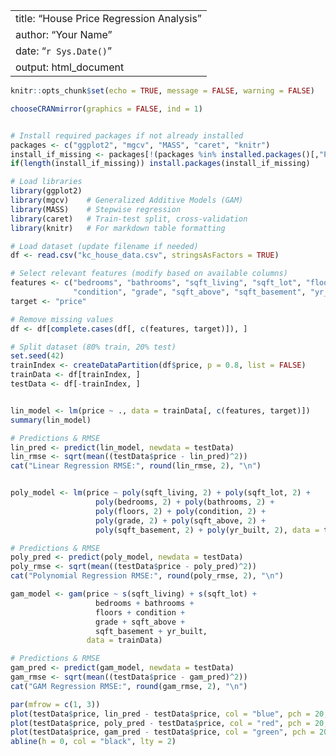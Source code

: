 
---
title: "House Price Regression Analysis"
author: "Your Name"
date: "`r Sys.Date()`"
output: html_document
---
```r
knitr::opts_chunk$set(echo = TRUE, message = FALSE, warning = FALSE)

chooseCRANmirror(graphics = FALSE, ind = 1)


# Install required packages if not already installed
packages <- c("ggplot2", "mgcv", "MASS", "caret", "knitr")
install_if_missing <- packages[!(packages %in% installed.packages()[,"Package"])]
if(length(install_if_missing)) install.packages(install_if_missing)

# Load libraries
library(ggplot2)
library(mgcv)    # Generalized Additive Models (GAM)
library(MASS)    # Stepwise regression
library(caret)   # Train-test split, cross-validation
library(knitr)   # For markdown table formatting
```

```r
# Load dataset (update filename if needed)
df <- read.csv("kc_house_data.csv", stringsAsFactors = TRUE)

# Select relevant features (modify based on available columns)
features <- c("bedrooms", "bathrooms", "sqft_living", "sqft_lot", "floors", 
              "condition", "grade", "sqft_above", "sqft_basement", "yr_built")
target <- "price"

# Remove missing values
df <- df[complete.cases(df[, c(features, target)]), ]

# Split dataset (80% train, 20% test)
set.seed(42)
trainIndex <- createDataPartition(df$price, p = 0.8, list = FALSE)
trainData <- df[trainIndex, ]
testData <- df[-trainIndex, ]


lin_model <- lm(price ~ ., data = trainData[, c(features, target)])
summary(lin_model)

# Predictions & RMSE
lin_pred <- predict(lin_model, newdata = testData)
lin_rmse <- sqrt(mean((testData$price - lin_pred)^2))
cat("Linear Regression RMSE:", round(lin_rmse, 2), "\n")


poly_model <- lm(price ~ poly(sqft_living, 2) + poly(sqft_lot, 2) + 
                   poly(bedrooms, 2) + poly(bathrooms, 2) + 
                   poly(floors, 2) + poly(condition, 2) + 
                   poly(grade, 2) + poly(sqft_above, 2) + 
                   poly(sqft_basement, 2) + poly(yr_built, 2), data = trainData)

# Predictions & RMSE
poly_pred <- predict(poly_model, newdata = testData)
poly_rmse <- sqrt(mean((testData$price - poly_pred)^2))
cat("Polynomial Regression RMSE:", round(poly_rmse, 2), "\n")

gam_model <- gam(price ~ s(sqft_living) + s(sqft_lot) + 
                   bedrooms + bathrooms + 
                   floors + condition + 
                   grade + sqft_above + 
                   sqft_basement + yr_built, 
                 data = trainData)

# Predictions & RMSE
gam_pred <- predict(gam_model, newdata = testData)
gam_rmse <- sqrt(mean((testData$price - gam_pred)^2))
cat("GAM Regression RMSE:", round(gam_rmse, 2), "\n")

par(mfrow = c(1, 3))
plot(testData$price, lin_pred - testData$price, col = "blue", pch = 20, main = "Linear Regression Residuals")
plot(testData$price, poly_pred - testData$price, col = "red", pch = 20, main = "Polynomial Regression Residuals")
plot(testData$price, gam_pred - testData$price, col = "green", pch = 20, main = "GAM Regression Residuals")
abline(h = 0, col = "black", lty = 2)
```
















